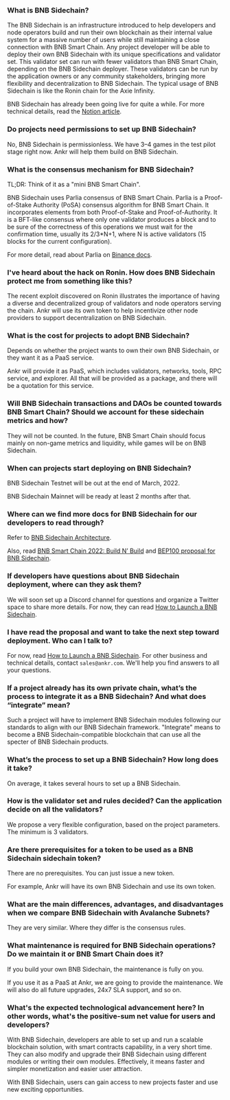### What is BNB Sidechain? 
The BNB Sidechain is an infrastructure introduced to help developers and node operators build and run their own blockchain as their internal value system for a massive number of users while still maintaining a close connection with BNB Smart Chain. Any project developer will be able to deploy their own BNB Sidechain with its unique specifications and validator set. This validator set can run with fewer validators than BNB Smart Chain, depending on the BNB Sidechain deployer. These validators can be run by the application owners or any community stakeholders, bringing more flexibility and decentralization to BNB Sidechain. The typical usage of BNB Sidechain is like the Ronin chain for the Axie Infinity.

BNB Sidechain has already been going live for quite a while. For more technical details, read the [Notion article](https://golden-sloth-f7c.notion.site/BAS-Collaboration-3cea749adbc543599873919dc8a05c48).

### Do projects need permissions to set up BNB Sidechain? 
No, BNB Sidechain is permissionless. We have 3–4 games in the test pilot stage right now. Ankr will help them build on BNB Sidechain.

### What is the consensus mechanism for BNB Sidechain? 
TL;DR: Think of it as a "mini BNB Smart Chain".

BNB Sidechain uses Parlia consensus of BNB Smart Chain. Parlia is a Proof-of-Stake Authority (PoSA) consensus algorithm for BNB Smart Chain. It incorporates elements from both Proof-of-Stake and Proof-of-Authority. It is a BFT-like consensus where only one validator produces a block and to be sure of the correctness of this operations we must wait for the confirmation time, usually its 2/3*N+1, where N is active validators (15 blocks for the current configuration).

For more detail, read about Parlia on [Binance docs](https://docs.binance.org/smart-chain/guides/concepts/consensus.html#consensus-protocol).

### I've heard about the hack on Ronin. How does BNB Sidechain protect me from something like this?
The recent exploit discovered on Ronin illustrates the importance of having a diverse and decentralized group of validators and node operators serving the chain. Ankr will use its own token to help incentivize other node providers to support decentralization on BNB Sidechain.

### What is the cost for projects to adopt BNB Sidechain? 
Depends on whether the project wants to own their own BNB Sidechain, or they want it as a PaaS service. 

Ankr will provide it as PaaS, which includes validators, networks, tools, RPC service, and explorer. All that will be provided as a package, and there will be a quotation for this service.

### Will BNB Sidechain transactions and DAOs be counted towards BNB Smart Chain? Should we account for these sidechain metrics and how?
They will not be counted. In the future, BNB Smart Chain should focus mainly on non-game metrics and liquidity, while games will be on BNB Sidechain.

### When can projects start deploying on BNB Sidechain? 
BNB Sidechain Testnet will be out at the end of March, 2022.

BNB Sidechain Mainnet will be ready at least 2 months after that.

### Where can we find more docs for BNB Sidechain for our developers to read through? 
Refer to [BNB Sidechain Architecture](/app-chains/affiliated-chains/bnb-sidechain/architecture/overview). 

Also, read [BNB Smart Chain 2022: Build N’ Build](https://www.bnbchain.world/en/blog/bsc-2022-build-and-build/) and [BEP100 proposal for BNB Sidechain](https://github.com/bnb-chain/BEPs/pull/132). 

### If developers have questions about BNB Sidechain deployment, where can they ask them?
We will soon set up a Discord channel for questions and organize a Twitter space to share more details. 
For now, they can read [How to Launch a BNB Sidechain](/app-chains/affiliated-chains/bnb-sidechain/how-to-launch/launch-bnb-sidechain/).

### I have read the proposal and want to take the next step toward deployment. Who can I talk to? 
For now, read [How to Launch a BNB Sidechain](/app-chains/affiliated-chains/bnb-sidechain/how-to-launch/launch-bnb-sidechain/). For other business and technical details, contact `sales@ankr.com`. We'll help you find answers to all your questions.

### If a project already has its own private chain, what’s the process to integrate it as a BNB Sidechain? And what does “integrate” mean? 
Such a project will have to implement BNB Sidechain modules following our standards to align with our BNB Sidechain framework. "Integrate" means to become a BNB Sidechain-compatible blockchain that can use all the specter of BNB Sidechain products.

### What’s the process to set up a BNB Sidechain? How long does it take?
On average, it takes several hours to set up a BNB Sidechain.

### How is the validator set and rules decided? Can the application decide on all the validators? 
We propose a very flexible configuration, based on the project parameters. The minimum is 3 validators.

### Are there prerequisites for a token to be used as a BNB Sidechain sidechain token? 
There are no prerequisites. You can just issue a new token.

For example, Ankr will have its own BNB Sidechain and use its own token. 

### What are the main differences, advantages, and disadvantages when we compare BNB Sidechain with Avalanche Subnets? 
They are very similar. Where they differ is the consensus rules. 

### What maintenance is required for BNB Sidechain operations? Do we maintain it or BNB Smart Chain does it? 
If you build your own BNB Sidechain, the maintenance is fully on you.

If you use it as a PaaS at Ankr, we are going to provide the maintenance. We will also do all future upgrades, 24x7 SLA support, and so on.

### What's the expected technological advancement here? In other words, what's the positive-sum net value for users and developers?
With BNB Sidechain, developers are able to set up and run a scalable blockchain solution, with smart contracts capability, in a very short time. They can also modify and upgrade their BNB Sidechain using different modules or writing their own modules. Effectively, it means faster and simpler monetization and easier user attraction.

With BNB Sidechain, users can gain access to new projects faster and use new exciting opportunities.